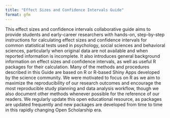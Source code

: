 ```yaml
---
title: "Effect Sizes and Confidence Intervals Guide"
format: gfm
---
```


This effect sizes and confidence intervals collaborative guide aims to provide students and early-career researchers with hands-on, step-by-step instructions for calculating effect sizes and confidence intervals for common statistical tests used in psychology, social sciences and behavioral sciences, particularly when original data are not available and when reported information is incomplete. It also introduces general background information on effect sizes and confidence intervals, as well as useful R packages for their calculation. Many of the methods and procedures described in this Guide are based on R or R-based Shiny Apps developed by the science community. We were motivated to focus on R as we aim to maximize the reproducibility of our research outcomes and encourage the most reproducible study planning and data analysis workflow, though we also document other methods whenever possible for the reference of our readers. We regularly update this open educational resource, as packages are updated frequently and new packages are developed from time to time in this rapidly changing Open Scholarship era.